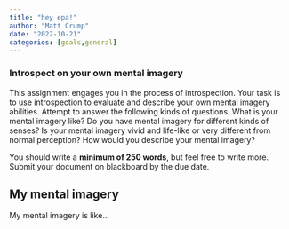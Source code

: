 ```yaml
---
title: "hey epa!"
author: "Matt Crump"
date: "2022-10-21"
categories: [goals,general]
---
```


### Introspect on your own mental imagery

This assignment engages you in the process of introspection. Your task is to use introspection to evaluate and describe your own mental imagery abilities. Attempt to answer the following kinds of questions. What is your mental imagery like? Do you have mental imagery for different kinds of senses? Is your mental imagery vivid and life-like or very different from normal perception? How would you describe your mental imagery?

You should write a **minimum of 250 words**, but feel free to write more. Submit your document on blackboard by the due date.

## My mental imagery

My mental imagery is like...
